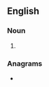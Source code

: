 ==English==

===Noun===
{{head|en|noun plural form}}

# {{plural of|impulsor|lang=en}}

===Anagrams===
* {{anagrams|en|promulsis}}
